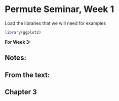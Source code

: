 Permute Seminar, Week 1
========================================================

Load the libraries that we will need for examples
```r
library(ggplot2)
```

**For Week 3:**

**Notes:**
-------------

**From the text:**
--------------------
Chapter 3
----------

